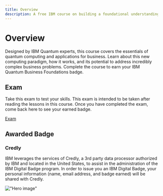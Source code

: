 ```yaml
---
title: Overview
description: A free IBM course on building a foundational understanding of quantum computing, technology, and applications for business.
---
```


# Overview

Designed by IBM Quantum experts, this course covers the essentials of quantum computing and applications for business. Learn about this new computing paradigm, how it works, and its potential to address incredibly complex business problems. Complete the course to earn your IBM Quantum Business Foundations badge.

## Exam

Take this exam to test your skills. This exam is intended to be taken after reading the lessons in this course. Once you have completed the exam, come back here to see your earned badge.

[Exam](/learning/courses/quantum-business-foundations/exam)



## Awarded Badge

### Credly

IBM leverages the services of Credly, a 3rd party data processor authorized by IBM and located in the United States, to assist in the administration of the IBM Digital Badge program. In order to issue you an IBM Digital Badge, your personal information (name, email address, and badge earned) will be shared with Credly. 

!["Hero image"](/learning/images/courses/quantum-business-foundations/05B-QBF-3x.avif)
